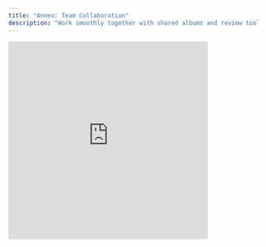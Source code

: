 ```yaml
---
title: "Annex: Team Collaboration"
description: "Work smoothly together with shared albums and review tools. Streamline your workflow and approvals in one place."
---
```


<div style={{ textAlign:"center",margin:"20px 0" }}>
<iframe width="80%" height="400" src="https://www.youtube.com/embed/3XrJOwCERVI" title="Team Collaboration Tutorial" frameBorder="0" allow="accelerometer; autoplay; clipboard-write; encrypted-media; gyroscope; picture-in-picture" allowFullScreen style={{ borderRadius:"8px" }} />

</div>

# Team Collaboration

Presti makes teamwork easy with **shared albums** and a **simple review mode**.

<Info>
  **Available on:** Team and Enterprise plans
</Info>

---

## Shared Albums

<Card title="Organize & Collaborate" icon="folder-open">
  Group your images by project, campaign, or any way that fits your workflow.
</Card>

<Steps>
  <Step title="Create an album">
    Organize your images by project, client, or theme.
  </Step>
  <Step title="Add team members">
    Invite colleagues and set custom permissions for each member.
  </Step>
  <Step title="Collaborate in real time">
    Team members can view, comment, and work together on shared images.
  </Step>
</Steps>

---

## Review Mode

<Card title="Simplify Image Approvals" icon="check-circle">
  Streamline the feedback and approval process with a dedicated review workflow.
</Card>

<Tabs>
  <Tab title="How it works">
    <Steps>
      <Step title="Turn on review mode">
        Switch any album to review mode to start the approval process.
      </Step>
      <Step title="Gather feedback">
        Reviewers can leave comments directly on images for clear, contextual feedback.
      </Step>
      <Step title="Track status">
        Each image shows its status: **Pending Review**, **Changes Requested**, or **Approved**.
      </Step>
    </Steps>
  </Tab>
  <Tab title="Key Features">
    <CardGroup cols={2}>
      <Card title="Comments" icon="comment">
        Provide clear, direct feedback on specific parts of an image.
      </Card>
      <Card title="Status Tracking" icon="list">
        Visual indicators show the approval status of each image at a glance.
      </Card>
    </CardGroup>
  </Tab>
</Tabs>

---

## Tips for Effective Reviews

<AccordionGroup>
  <Accordion title="Set Clear Expectations" icon="target">
    Define what "approved" means for your team to avoid confusion.
  </Accordion>
  <Accordion title="Write Detailed Comments" icon="edit">
    Be specific about what needs to change or what works well.
  </Accordion>
  <Accordion title="Review in Batches" icon="grid">
    Group similar images to speed up the review process.
  </Accordion>
</AccordionGroup>

---

## Benefits of Team Collaboration

<CardGroup cols={2}>
  <Card title="Faster Approvals" icon="zap">
    Eliminate long email chains and centralize feedback.
  </Card>
  <Card title="Clear Communication" icon="message-circle">
    All feedback is stored in one place, directly on the images.
  </Card>
  <Card title="Organized Projects" icon="layers">
    Keep assets, comments, and versions together for easy reference.
  </Card>
  <Card title="Version Control" icon="git-commit">
    Track changes and decisions without losing history.
  </Card>
</CardGroup>

---

<Info>
  **Note:** Team collaboration features are included in **Team and Enterprise plans**. Each user added counts toward your plan’s user limit.
</Info>